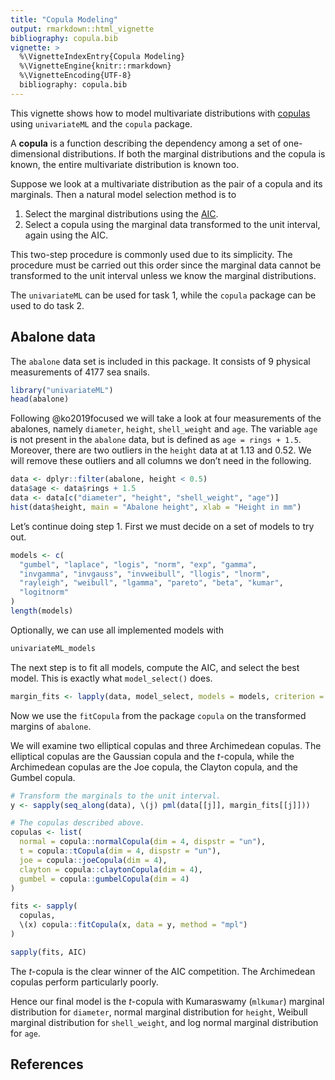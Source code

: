 ```yaml
---
title: "Copula Modeling"
output: rmarkdown::html_vignette
bibliography: copula.bib
vignette: >
  %\VignetteIndexEntry{Copula Modeling}
  %\VignetteEngine{knitr::rmarkdown}
  %\VignetteEncoding{UTF-8}
  bibliography: copula.bib
---
```


This vignette shows how to model multivariate distributions with 
[copulas](https://en.wikipedia.org/wiki/Copula_(probability_theory))
using `univariateML` and the `copula` package. 

A **copula** is a function describing the dependency among a set of 
one-dimensional distributions. If both the marginal distributions and the copula
is known, the entire multivariate distribution is known too.

Suppose we look at a multivariate distribution as the pair of a copula and its marginals.
Then a natural model selection method is to 

1. Select the marginal distributions using the [AIC](https://en.wikipedia.org/wiki/Akaike_information_criterion).
2. Select a copula using the marginal data transformed to the unit interval, again using the AIC.

This two-step procedure is commonly used due to its simplicity. The procedure must 
be carried out this order since the marginal data cannot be transformed to the
unit interval unless we know the marginal distributions. 

The `univariateML` can be used for task 1, while the `copula` package can be used to do task 2.

## Abalone data

The `abalone` data set is included in this package. It consists of $9$ physical 
measurements of $4177$ sea snails.
```r
library("univariateML")
head(abalone)
```

Following @ko2019focused we will take a look at four measurements of the abalones, 
namely `diameter`, `height`, `shell_weight` and `age`. The variable `age` is not 
present in the `abalone` data, but is defined as `age = rings + 1.5`. Moreover, 
there are two outliers in the `height` data at at $1.13$ and $0.52$. We will 
remove these outliers and all columns we don't need in the following.

```r
data <- dplyr::filter(abalone, height < 0.5)
data$age <- data$rings + 1.5
data <- data[c("diameter", "height", "shell_weight", "age")]
hist(data$height, main = "Abalone height", xlab = "Height in mm")
```

Let's continue doing step 1. First we must decide on a set of models to try out.
```r
models <- c(
  "gumbel", "laplace", "logis", "norm", "exp", "gamma",
  "invgamma", "invgauss", "invweibull", "llogis", "lnorm",
  "rayleigh", "weibull", "lgamma", "pareto", "beta", "kumar",
  "logitnorm"
)
length(models)
```

Optionally, we can use all implemented models with
```r
univariateML_models
```

The next step is to fit all models, compute the AIC, and select the best model.
This is exactly what `model_select()` does.

```r
margin_fits <- lapply(data, model_select, models = models, criterion = "aic")
```

Now we use the `fitCopula` from the package `copula` on the transformed margins of `abalone`.

We will examine two elliptical copulas and three Archimedean copulas. The elliptical 
copulas are the Gaussian copula and the *t*-copula, while the Archimedean copulas
are the Joe copula, the Clayton copula, and the Gumbel copula.


```r
# Transform the marginals to the unit interval.
y <- sapply(seq_along(data), \(j) pml(data[[j]], margin_fits[[j]]))

# The copulas described above.
copulas <- list(
  normal = copula::normalCopula(dim = 4, dispstr = "un"),
  t = copula::tCopula(dim = 4, dispstr = "un"),
  joe = copula::joeCopula(dim = 4),
  clayton = copula::claytonCopula(dim = 4),
  gumbel = copula::gumbelCopula(dim = 4)
)

fits <- sapply(
  copulas,
  \(x) copula::fitCopula(x, data = y, method = "mpl")
)

sapply(fits, AIC)
```

The *t*-copula is the clear winner of the AIC competition. The Archimedean 
copulas perform particularly poorly.

Hence our final model is the *t*-copula with Kumaraswamy (`mlkumar`) marginal distribution for `diameter`, normal marginal distribution for `height`, Weibull marginal distribution for `shell_weight`, and log normal marginal distribution for `age`.

## References
